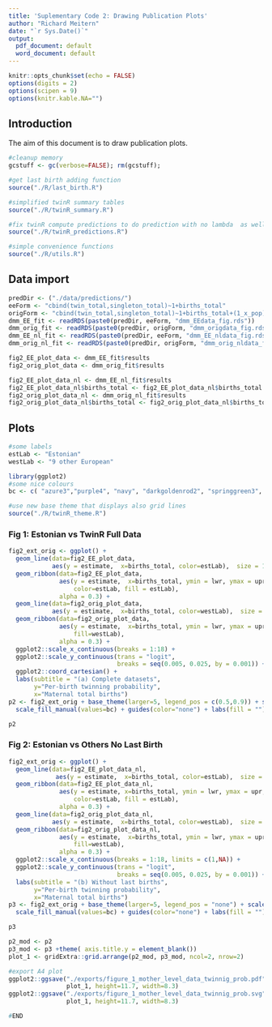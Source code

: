 ```yaml
---
title: 'Suplementary Code 2: Drawing Publication Plots'
author: "Richard Meitern"
date: "`r Sys.Date()`"
output:
  pdf_document: default
  word_document: default
---
```


```r
knitr::opts_chunk$set(echo = FALSE)
options(digits = 2)
options(scipen = 9)
options(knitr.kable.NA="")
```

## Introduction

The aim of this document is to draw publication plots.

```r
#cleanup memory
gcstuff <- gc(verbose=FALSE); rm(gcstuff);
```


```r
#get last birth adding function
source("./R/last_birth.R")

#simplified twinR summary tables 
source("./R/twinR_summary.R")

#fix twinR compute predictions to do prediction with no lambda  as well
source("./R/twinR_predictions.R")

#simple convenience functions
source("./R/utils.R")
```



## Data import 

```r
predDir <- ("./data/predictions/")
eeForm <- "cbind(twin_total,singleton_total)~1+births_total" 
origForm <- "cbind(twin_total,singleton_total)~1+births_total+(1_x_pop)"
dmm_EE_fit <- readRDS(paste0(predDir, eeForm, "dmm_EEdata_fig.rds"))
dmm_orig_fit <- readRDS(paste0(predDir, origForm, "dmm_origdata_fig.rds" ))
dmm_EE_nl_fit <- readRDS(paste0(predDir, eeForm, "dmm_EE_nldata_fig.rds"))
dmm_orig_nl_fit <- readRDS(paste0(predDir, origForm, "dmm_orig_nldata_fig.rds"))
```



```r
fig2_EE_plot_data <- dmm_EE_fit$results
fig2_orig_plot_data <- dmm_orig_fit$results
```

```r
fig2_EE_plot_data_nl <- dmm_EE_nl_fit$results
fig2_EE_plot_data_nl$births_total <- fig2_EE_plot_data_nl$births_total + 1
fig2_orig_plot_data_nl <- dmm_orig_nl_fit$results
fig2_orig_plot_data_nl$births_total <- fig2_orig_plot_data_nl$births_total + 1
```


## Plots 

```r
#some labels
estLab <- "Estonian"
westLab <- "9 other European"
```

```r
library(ggplot2)
#some nice colours
bc <- c( "azure3","purple4", "navy", "darkgoldenrod2", "springgreen3", "black")

#use new base theme that displays also grid lines 
source("./R/twinR_theme.R")
```


### Fig 1: Estonian vs TwinR Full Data


```r

fig2_ext_orig <- ggplot() +  
  geom_line(data=fig2_EE_plot_data,
            aes(y = estimate,  x=births_total, color=estLab),  size = 1) +
  geom_ribbon(data=fig2_EE_plot_data,
              aes(y = estimate,  x=births_total, ymin = lwr, ymax = upr,
                  color=estLab, fill = estLab),
              alpha = 0.3) + 
  geom_line(data=fig2_orig_plot_data,
            aes(y = estimate,  x=births_total, color=westLab),  size = 1) +
  geom_ribbon(data=fig2_orig_plot_data,
              aes(y = estimate,  x=births_total, ymin = lwr, ymax = upr,
                  fill=westLab),
              alpha = 0.3) +
  ggplot2::scale_x_continuous(breaks = 1:18) + 
  ggplot2::scale_y_continuous(trans = "logit",
                              breaks = seq(0.005, 0.025, by = 0.001)) +
  ggplot2::coord_cartesian() +
  labs(subtitle = "(a) Complete datasets",
       y="Per-birth twinning probability",
       x="Maternal total births")
p2 <- fig2_ext_orig + base_theme(larger=5, legend_pos = c(0.5,0.9)) + scale_color_manual(values=bc) + 
  scale_fill_manual(values=bc) + guides(color="none") + labs(fill = "")

p2 
```



### Fig 2: Estonian vs Others No Last Birth



```r
fig2_ext_orig <- ggplot() +  
  geom_line(data=fig2_EE_plot_data_nl,
             aes(y = estimate,  x=births_total, color=estLab),  size = 1) +
  geom_ribbon(data=fig2_EE_plot_data_nl,
              aes(y = estimate, x=births_total, ymin = lwr, ymax = upr,
                  color=estLab, fill = estLab),
              alpha = 0.3) + 
  geom_line(data=fig2_orig_plot_data_nl,
            aes(y = estimate,  x=births_total, color=westLab),  size = 1) +
  geom_ribbon(data=fig2_orig_plot_data_nl,
              aes(y = estimate,  x=births_total, ymin = lwr, ymax = upr,
                  fill=westLab),
              alpha = 0.3) +
  ggplot2::scale_x_continuous(breaks = 1:18, limits = c(1,NA)) + 
  ggplot2::scale_y_continuous(trans = "logit",
                              breaks = seq(0.005, 0.025, by = 0.001)) +
  labs(subtitle = "(b) Without last births",
       y="Per-birth twinning probability",
       x="Maternal total births")
p3 <- fig2_ext_orig + base_theme(larger=5, legend_pos = "none") + scale_color_manual(values=bc) + 
  scale_fill_manual(values=bc) + guides(color="none") + labs(fill = "")

p3 
```
```r
p2_mod <- p2
p3_mod <- p3 +theme( axis.title.y = element_blank())
plot_1 <- gridExtra::grid.arrange(p2_mod, p3_mod, ncol=2, nrow=2)
```
```r
#export A4 plot
ggplot2::ggsave("./exports/figure_1_mother_level_data_twinnig_prob.pdf",
                plot_1, height=11.7, width=8.3)
ggplot2::ggsave("./exports/figure_1_mother_level_data_twinnig_prob.svg",
                plot_1, height=11.7, width=8.3)
```




```r
#END
```

